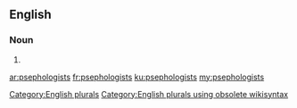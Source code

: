 ==English==

===Noun===
{{head|en}}

# {{plural of|psephologist}}

[[Category:English plurals]][[Category:English plurals using obsolete wikisyntax]]

[[ar:psephologists]]
[[fr:psephologists]]
[[ku:psephologists]]
[[my:psephologists]]